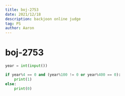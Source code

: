 ```yaml
---
title: boj-2753
date: 2021/12/18
description: backjoon online judge
tag: PS
author: Aaron
---
```


# boj-2753

```python
year = int(input())

if year%4 == 0 and (year%100 != 0 or year%400 == 0):
    print(1)
else:
    print(0)
```
